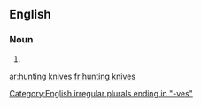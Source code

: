 ==English==

===Noun===
{{head|en}}

# {{plural of|hunting knife}}

[[Category:English irregular plurals ending in "-ves"]]

[[ar:hunting knives]]
[[fr:hunting knives]]